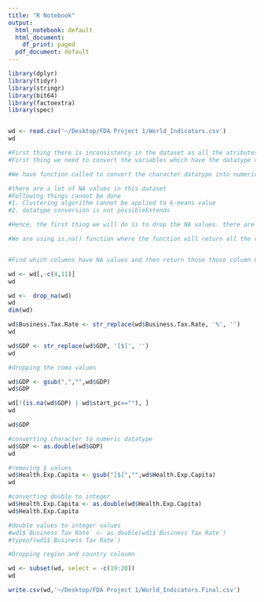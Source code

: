 ```yaml
---
title: "R Notebook"
output:
  html_notebook: default
  html_document:
    df_print: paged
  pdf_document: default
---
```


```r

library(dplyr)
library(tidyr)
library(stringr) 
library(bit64)
library(factoextra)
library(spec)


wd <- read.csv('~/Desktop/FDA Project 1/World_Indicators.csv')
wd

#First thing there is inconsistency in the dataset as all the atributes are not of the same datatype. Hence applying the clustering algorithm will not work. 
#First thing we need to convert the variables which have the datatype of character. Hence, we need to first convert the dataset into same datatype. 

#We have function called to convert the character datatype into numeric datatype

#there are a lot of NA values in this dataset
#Following things cannot be done
#1. Clustering algorithm cannot be applied to k-means value
#2. datatype conversion is not possibleExtends

#Hence, the first thing we will do is to drop the NA values. there are various functions in which we drop the NA values, 

#We are using is.na() function where the function will return all the values except for NA. 


#Find which columns have NA values and then return those those column names

wd <- wd[,-c(4,11)]
wd

wd <-  drop_na(wd)
wd
dim(wd)

wd$Business.Tax.Rate <- str_replace(wd$Business.Tax.Rate, '%', '')
wd

wd$GDP <- str_replace(wd$GDP, '[$]', '')
wd

#dropping the coma values

wd$GDP <- gsub(",","",wd$GDP)
wd$GDP

wd[!(is.na(wd$GDP) | wd$start_pc==""), ]
wd

wd$GDP

#converting character to numeric datatype
wd$GDP <- as.double(wd$GDP)
wd

#removing $ values
wd$Health.Exp.Capita <- gsub("[$]","",wd$Health.Exp.Capita)
wd

#converting double to integer
wd$Health.Exp.Capita <- as.double(wd$Health.Exp.Capita)
wd$Health.Exp.Capita

#double values to integer values
#wd1$`Business Tax Rate` <- as.double(wd1$`Business Tax Rate`)
#typeof(wd1$`Business Tax Rate`)

#Dropping region and country coloumn

wd <- subset(wd, select = -c(19:20))
wd

write.csv(wd,'~/Desktop/FDA Project 1/World_Indicators.Final.csv')
```


